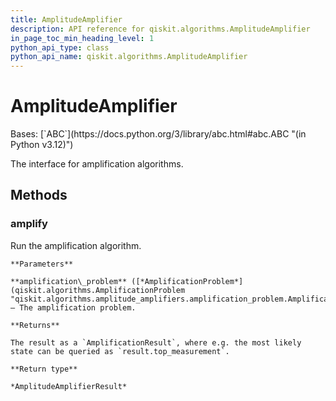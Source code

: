 ```yaml
---
title: AmplitudeAmplifier
description: API reference for qiskit.algorithms.AmplitudeAmplifier
in_page_toc_min_heading_level: 1
python_api_type: class
python_api_name: qiskit.algorithms.AmplitudeAmplifier
---
```


# AmplitudeAmplifier

<Class id="qiskit.algorithms.AmplitudeAmplifier" isDedicatedPage={true} github="https://github.com/qiskit/qiskit/tree/stable/0.45/qiskit/algorithms/amplitude_amplifiers/amplitude_amplifier.py" signature="qiskit.algorithms.AmplitudeAmplifier">
  Bases: [`ABC`](https://docs.python.org/3/library/abc.html#abc.ABC "(in Python v3.12)")

  The interface for amplification algorithms.

  ## Methods

  ### amplify

  <Function id="qiskit.algorithms.AmplitudeAmplifier.amplify" signature="abstract amplify(amplification_problem)">
    Run the amplification algorithm.

    **Parameters**

    **amplification\_problem** ([*AmplificationProblem*](qiskit.algorithms.AmplificationProblem "qiskit.algorithms.amplitude_amplifiers.amplification_problem.AmplificationProblem")) – The amplification problem.

    **Returns**

    The result as a `AmplificationResult`, where e.g. the most likely state can be queried as `result.top_measurement`.

    **Return type**

    *AmplitudeAmplifierResult*
  </Function>
</Class>

